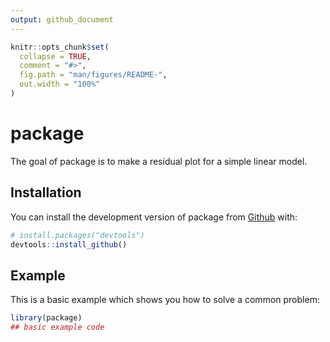 ```yaml
---
output: github_document
---
```


<!-- README.md is generated from README.Rmd. Please edit that file -->

```r
knitr::opts_chunk$set(
  collapse = TRUE,
  comment = "#>",
  fig.path = "man/figures/README-",
  out.width = "100%"
)
```

# package

<!-- badges: start -->
<!-- badges: end -->

The goal of package is to make a residual plot for a simple linear model. 

## Installation

You can install the development version of package from [Github](https://github.com/) with:

``` r
# install.packages("devtools")
devtools::install_github()
```

## Example

This is a basic example which shows you how to solve a common problem:

```r
library(package)
## basic example code
```

